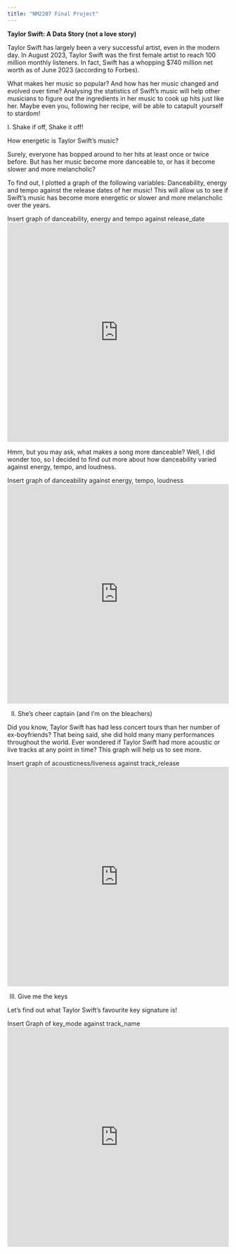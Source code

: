 ```yaml
---
title: "NM2207 Final Project"
---
```


**Taylor Swift: A Data Story (not a love story)**

Taylor Swift has largely been a very successful artist, even in the modern day. In August 2023, Taylor Swift was the first female artist to reach 100 million monthly listeners. In fact, Swift has a whopping $740 million net worth as of June 2023 (according to Forbes).

What makes her music so popular? And how has her music changed and evolved over time? Analysing the statistics of Swift's music will help other musicians to figure out the ingredients in her music to cook up hits just like her. Maybe even you, following her recipe, will be able to catapult yourself to stardom! 

I. Shake if off, Shake it off!

How energetic is Taylor Swift's music?

Surely, everyone has bopped around to her hits at least once or twice before. But has her music become more danceable to, or has it become slower and more melancholic?

To find out, I plotted a graph of the following variables: Danceability, energy and tempo against the release dates of her music! This will allow us to see if Swift's music has become more energetic or slower and more melancholic over the years. 

Insert graph of danceability, energy and tempo against release_date 
<iframe height="500" width="100%" frameborder="no" src="https://jav521.shinyapps.io/TaylorSongs/"> </iframe>

Hmm, but you may ask, what makes a song more danceable? Well, I did wonder too, so I decided to find out more about how danceability varied against energy, tempo, and loudness. 

Insert graph of danceability against energy, tempo, loudness 
<iframe height="500" width="100%" frameborder="no" src="https://jav521.shinyapps.io/Hello_Taylor/"> </iframe>

II. She's cheer captain (and I'm on the bleachers)

Did you know, Taylor Swift has had less concert tours than her number of ex-boyfriends? That being said, she did hold many many performances throughout the world. Ever wondered if Taylor Swift had more acoustic or live tracks at any point in time? This graph will help us to see more.

Insert graph of acousticness/liveness against track_release
<iframe height="500" width="100%" frameborder="no" src="https://jav521.shinyapps.io/Taylor_CheerCaptain/"> </iframe>

III. Give me the keys

Let's find out what Taylor Swift's favourite key signature is! 

Insert Graph of key_mode against track_name
<iframe height="500" width="100%" frameborder="no" src="https://jav521.shinyapps.io/Taylor_Key/"> </iframe>

